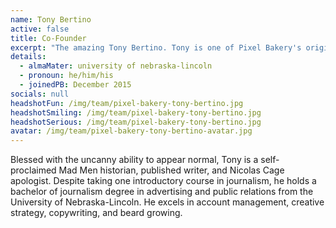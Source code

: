 ```yaml
---
name: Tony Bertino
active: false
title: Co-Founder
excerpt: "The amazing Tony Bertino. Tony is one of Pixel Bakery's original Co-Founders. He has since hung up his hat, but does a wellness check every once and awhile."
details:
  - almaMater: university of nebraska-lincoln
  - pronoun: he/him/his
  - joinedPB: December 2015
socials: null
headshotFun: /img/team/pixel-bakery-tony-bertino.jpg
headshotSmiling: /img/team/pixel-bakery-tony-bertino.jpg
headshotSerious: /img/team/pixel-bakery-tony-bertino.jpg
avatar: /img/team/pixel-bakery-tony-bertino-avatar.jpg
---
```


Blessed with the uncanny ability to appear normal, Tony is a self-proclaimed Mad Men historian, published writer, and Nicolas Cage apologist. Despite taking one introductory course in journalism, he holds a bachelor of journalism degree in advertising and public relations from the University of Nebraska-Lincoln. He excels in account management, creative strategy, copywriting, and beard growing.